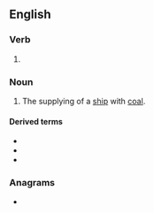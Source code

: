 ==English==

===Verb===
{{head|en|verb form}}

# {{present participle of|coal|lang=en|nocat=1}}

===Noun===
{{en-noun}}

# The supplying of a [[ship]] with [[coal]].

====Derived terms====
* {{l|en|coaling stage}}
* {{l|en|coaling station}}
* {{l|en|coaling tower}}

===Anagrams===
* {{anagrams|en|a=acgilno|ANGLICO|coalign}}